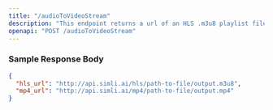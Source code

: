 ```yaml
---
title: "/audioToVideoStream"
description: "This endpoint returns a url of an HLS .m3u8 playlist file along with an mp4 file."
openapi: "POST /audioToVideoStream"
---
```


### Sample Response Body

```json
{
  "hls_url": "http://api.simli.ai/hls/path-to-file/output.m3u8",
  "mp4_url": "http://api.simli.ai/mp4/path-to-file/output.mp4"
}
```
